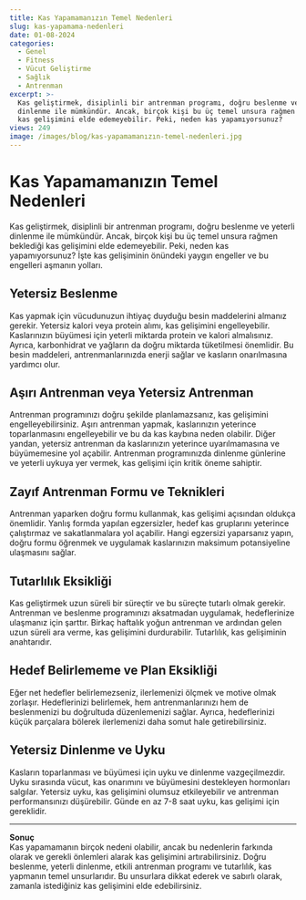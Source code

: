 ```yaml
---
title: Kas Yapamamanızın Temel Nedenleri
slug: kas-yapamama-nedenleri
date: 01-08-2024
categories:
  - Genel
  - Fitness
  - Vücut Geliştirme
  - Sağlık
  - Antrenman
excerpt: >-
  Kas geliştirmek, disiplinli bir antrenman programı, doğru beslenme ve yeterli
  dinlenme ile mümkündür. Ancak, birçok kişi bu üç temel unsura rağmen beklediği
  kas gelişimini elde edemeyebilir. Peki, neden kas yapamıyorsunuz? 
views: 249
image: /images/blog/kas-yapamamanızın-temel-nedenleri.jpg
---
```


# Kas Yapamamanızın Temel Nedenleri

Kas geliştirmek, disiplinli bir antrenman programı, doğru beslenme ve yeterli dinlenme ile mümkündür. Ancak, birçok kişi bu üç temel unsura rağmen beklediği kas gelişimini elde edemeyebilir. Peki, neden kas yapamıyorsunuz? İşte kas gelişiminin önündeki yaygın engeller ve bu engelleri aşmanın yolları.

## Yetersiz Beslenme
Kas yapmak için vücudunuzun ihtiyaç duyduğu besin maddelerini almanız gerekir. Yetersiz kalori veya protein alımı, kas gelişimini engelleyebilir. Kaslarınızın büyümesi için yeterli miktarda protein ve kalori almalısınız. Ayrıca, karbonhidrat ve yağların da doğru miktarda tüketilmesi önemlidir. Bu besin maddeleri, antrenmanlarınızda enerji sağlar ve kasların onarılmasına yardımcı olur.

## Aşırı Antrenman veya Yetersiz Antrenman
Antrenman programınızı doğru şekilde planlamazsanız, kas gelişimini engelleyebilirsiniz. Aşırı antrenman yapmak, kaslarınızın yeterince toparlanmasını engelleyebilir ve bu da kas kaybına neden olabilir. Diğer yandan, yetersiz antrenman da kaslarınızın yeterince uyarılmamasına ve büyümemesine yol açabilir. Antrenman programınızda dinlenme günlerine ve yeterli uykuya yer vermek, kas gelişimi için kritik öneme sahiptir.

## Zayıf Antrenman Formu ve Teknikleri
Antrenman yaparken doğru formu kullanmak, kas gelişimi açısından oldukça önemlidir. Yanlış formda yapılan egzersizler, hedef kas gruplarını yeterince çalıştırmaz ve sakatlanmalara yol açabilir. Hangi egzersizi yaparsanız yapın, doğru formu öğrenmek ve uygulamak kaslarınızın maksimum potansiyeline ulaşmasını sağlar.

## Tutarlılık Eksikliği
Kas geliştirmek uzun süreli bir süreçtir ve bu süreçte tutarlı olmak gerekir. Antrenman ve beslenme programınızı aksatmadan uygulamak, hedeflerinize ulaşmanız için şarttır. Birkaç haftalık yoğun antrenman ve ardından gelen uzun süreli ara verme, kas gelişimini durdurabilir. Tutarlılık, kas gelişiminin anahtarıdır.

## Hedef Belirlememe ve Plan Eksikliği
Eğer net hedefler belirlemezseniz, ilerlemenizi ölçmek ve motive olmak zorlaşır. Hedeflerinizi belirlemek, hem antrenmanlarınızı hem de beslenmenizi bu doğrultuda düzenlemenizi sağlar. Ayrıca, hedeflerinizi küçük parçalara bölerek ilerlemenizi daha somut hale getirebilirsiniz.

## Yetersiz Dinlenme ve Uyku
Kasların toparlanması ve büyümesi için uyku ve dinlenme vazgeçilmezdir. Uyku sırasında vücut, kas onarımını ve büyümesini destekleyen hormonları salgılar. Yetersiz uyku, kas gelişimini olumsuz etkileyebilir ve antrenman performansınızı düşürebilir. Günde en az 7-8 saat uyku, kas gelişimi için gereklidir.

---

**Sonuç**  
Kas yapamamanın birçok nedeni olabilir, ancak bu nedenlerin farkında olarak ve gerekli önlemleri alarak kas gelişimini artırabilirsiniz. Doğru beslenme, yeterli dinlenme, etkili antrenman programı ve tutarlılık, kas yapmanın temel unsurlarıdır. Bu unsurlara dikkat ederek ve sabırlı olarak, zamanla istediğiniz kas gelişimini elde edebilirsiniz.
